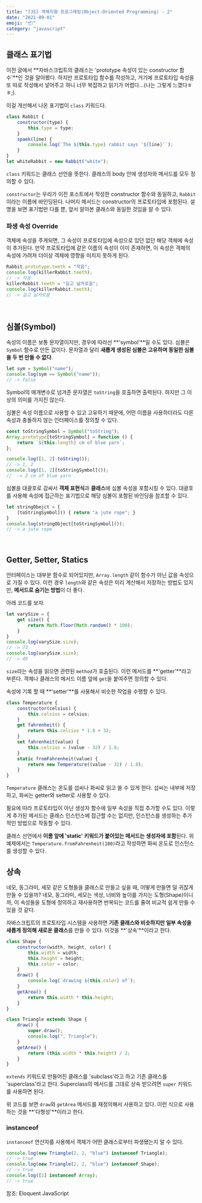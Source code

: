 ```yaml
---
title: "[JS] 객체지향 프로그래밍(Object-Oriented Programming) - 2" 
date: "2021-09-01"
emoji: "📦"
category: "javascript"
---
```

## 클래스 표기법
이전 글에서 **자바스크립트의 클래스는 'prototype 속성이 있는 constructor 함수'**인 것을 알아봤다.
하지만 프로토타입 함수를 작성하고, 거기에 프로토타입 속성을 또 따로 작성해서 넣어주고 하니 너무 복잡하고 읽기가 어렵다...(나는 그렇게 느꼈다ㅎㅎ;).

이걸 개선해서 나온 표기법이 `class` 키워드다.
```js
class Rabbit {
    constructor(type) {
        this.type = type;
    }
    spaek(line) {
        console.log(`The ${this.type} rabbit says '${line}'`);
    }
}
let whiteRabbit = new Rabbit("white");
```
`class` 키워드는 클래스 선언을 뜻한다. 클래스의 body 안에 생성자와 메서드를 모두 정의할 수 있다.

`constructor`는 우리가 이전 포스트에서 작성한 constructor 함수와 동일하고, `Rabbit`이라는 이름에 바인딩된다. 나머지 메서드는 constructor의 프로토타입에 포함된다.
설명을 보면 표기법만 다를 뿐, 앞서 알아본 클래스와 동일한 것임을 알 수 있다.

### 파생 속성 Override
객체에 속성을 주게되면, 그 속성이 프로토타입에 속성으로 있던 없던 해당 객체에 속성이 추가된다. 만약 프로토타입에 같은 이름의 속성이 이미 존재하면, 이 속성은 객체의 속성에 가려져 더이상 객체에 영향을 미치지 못하게 된다.
```js
Rabbit.prototype.teeth = "작음";
console.log(killerRabbit.teeth);
// -> 작음
killerRabbit.teeth = "길고 날카로움";
console.log(killerRabbit.teeth);
// -> 길고 날카로움
```

<br/>

## 심볼(Symbol)
속성의 이름은 보통 문자열이지만, 경우에 따라선 **'symbol'**일 수도 있다. 심볼은 `Symbol` 함수로 만든 값이다. 문자열과 달리 **새롭게 생성된 심볼은 고유하며 동일한 심볼을 두 번 만들 수 없다**.
```js
let sym = Symbol("name");
console.log(sym == Symbol("name"));
// -> false
```
Symbol의 매개변수로 넘겨준 문자열은 `toString`을 호출하면 출력된다. 하지만 그 이상의 의미를 가지진 않는다.

심볼은 속성 이름으로 사용할 수 있고 고유하기 때문에, 어떤 이름을 사용하더라도 다른 속성과 충돌하지 않는 인터페이스를 정의할 수 있다.
```js
const toStringSymbol = Symbol("toString");
Array.prototype[toStringSymbol] = function () {
    return `${this.length} cm of blue yarn`;
};

console.log([1, 2].toString());
// -> 1, 2
console.log([1, 2][toStringSymbol]());
//  -> 2 cm of blue yarn
```
심볼을 대괄호로 감싸서 **객체 표현식**과 **클래스**에 심볼 속성을 포함시킬 수 있다. 대괄호를 사용해 속성에 접근하는 표기법으로 해당 심볼이 포함된 바인딩을 참조할 수 있다.

```js
let stringObejct = {
    [toStringSymbol]() { return "a jute rope"; }
}
console.log(stringObject[toStringSymbol]());
// -> a jute rope
```

<br/>

## Getter, Setter, Statics
안터페이스는 대부분 함수로 되어있지만, `Array.length` 같이 함수가 아닌 값을 속성으로 가질 수 있다. 
이런 경우 `length`와 같은 속성은 미리 계산해서 저장하는 방법도 있지만, **메서드로 숨기는 방법**이 더 좋다.

아래 코드를 보자.
```js
let varySize = {
    get size() {
        return Math.floor(Math.random() * 100);
    }
}
console.log(varySize.size);
// -> 73
console.log(varySize.size);
// -> 49
```
`size`라는 속성을 읽으면 관련된 `method`가 호출된다. 이런 메서드를 **'getter'**라고 부른다. 객체나 클래스의 메서드 이름 앞에 `get`을 붙여주면 정의할 수 있다.

속성에 기록 할 때 **'setter'**를 사용해서 비슷한 작업을 수행할 수 있다.

```js
class Temperature {
    constructor(celsius) {
        this.celsius = celsius;
    }
    get fahrenheit() {
        return this.celcius * 1.8 + 32;
    }
    set fahrenheit(value) {
        this.celcius = (value - 32) / 1.8;
    }
    static fromFahrenheit(value) {
        return new Temperature((value - 32) / 1.8);
    }
}
```
`Temperature` 클래스는 온도를 섭씨나 화씨로 읽고 쓸 수 있게 한다. 섭씨는 내부에 저장하고, 화씨는 getter와 setter로 사용할 수 있다.

필요에 따라 프로토타입이 아닌 생성자 함수에 일부 속성을 직접 추가할 수도 있다.
이렇게 추가된 메서드는 클래스 인스턴스에 접근할 수는 없지만, 인스턴스를 생성하는 추가적인 방법으로 작동할 수 있다.

클래스 선언에서 **이름 앞에 'static' 키워드가 붙어있는 메서드는 생성자에 포함**된다. 위 예제에서는 `Temperature.fromFahrenheit(100)`라고 작성하면 화씨 온도로 인스턴스를 생성할 수 있다.

## 상속
네모, 동그라미, 세모 같은 도형들을 클래스로 만들고 싶을 때, 어떻게 만들면 덜 귀찮게 만들 수 있을까?
네모, 동그라미, 세모는 색상, 너비와 높이를 가지는 도형(Shape)이니까, 이 속성들을 도형에 정의하고 재사용하면 반복되는 코드를 줄여 비교적 쉽게 만들 수 있을 것 같다.

자바스크립트의 프로토타입 시스템을 사용하면 **기존 클래스와 비슷하지만 일부 속성을 새롭게 정의해 새로운 클래스**를 만들 수 있다. 이것을 **'상속'**이라고 한다.
```js
class Shape {
    constructor(width, height, color) {
        this.width = width;
        this.height = height;
        this.color = color;
    }
    draw() {
        console.log(`drawing ${this.color} of`);
    }
    getArea() {
        return this.width * this.height;
    }
}

class Triangle extends Shape {
    draw() {
        super.draw();
        console.log(", Triangle");
    }
    getArea() {
        return (this.width * this.height) / 2;
    }
}
```
`extends` 키워드로 만들어진 클래스를 'subclass'라고 하고 기존 클래스를 'superclass'라고 한다. 
Superclass의 메서드를 그대로 상속 받으려면 `super` 키워드를 사용하면 된다. 

위 코드를 보면 `draw`와 `getArea` 메서드를 재정의해서 사용하고 있다. 이런 식으로 사용하는 것을 **'다형성'**이라고 한다.

### instanceof
`instanceof` 연산자를 사용해서 객체가 어떤 클래스로부터 파생됐는지 알 수 있다.
```js
console.log(new Triangle(2, 2, "blue") instanceof Triangle);
// -> true
console.log(new Triangle(2, 2, "blue") instanceof Shape);
// -> true
console.log([1] instanceof Array);
// -> true
```

참조: Eloquent JavaScript  

